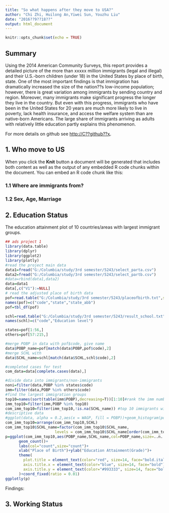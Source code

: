 ```yaml
---
title: "So what happens after they move to USA?"
author: "Chi Zhi, Huilong An,Yiwei Sun, Youzhu Liu"
date: "2016??9??18??"
output: html_document
---
```


```r
knitr::opts_chunk$set(echo = TRUE)
```

## Summary

Using the 2014 American Community Surveys, this report provides a detailed picture of the more than xxxxx million immigrants (legal and illegal) and their U.S.-born children (under 18) in the United States by place of birth, state. One of the most important findings is that immigration has dramatically increased the size of the nation??s low-income population; however, there is great variation among immigrants by sending country and region. Moreover, many immigrants make significant progress the longer they live in the country. But even with this progress, immigrants who have been in the United States for 20 years are much more likely to live in poverty, lack health insurance, and access the welfare system than are native-born Americans. The large share of immigrants arriving as adults with relatively little education partly explains this phenomenon.

For more details on github see <http://С??github??ҳ>.

## 1. Who move to US
When you click the **Knit** button a document will be generated that includes both content as well as the output of any embedded R code chunks within the document. You can embed an R code chunk like this:

### 1.1 Where are immigrants from?
### 1.2 Sex, Age, Marriage

## 2. Education Status
The education attainment plot of 10 countries/areas with largest immigrant groups.
```r
## ads project 1 
library(data.table)
library(dplyr)
library(ggplot2)
library(plotly)
#read the project main data
data1=fread("G:/Columbia/study/3rd semester/5243/select_parta.csv")
data2=fread("G:/Columbia/study/3rd semester/5243/select_partb.csv")
#data=rbind(data1,data2)
data=data1
data[,c("V1"):=NULL]
# read the adjusted place of birth data
pof=read.table("G:/Columbia/study/3rd semester/5243/placeofbirth.txt",sep=" ")[,1:3]
names(pof)=c("code","state","state_abb")
pof=tbl_df(pof)

schl=read.table("G:/Columbia/study/3rd semester/5243/result_school.txt",sep="")
names(schl)=c("code","Education level")

states=pof[1:56,]
others=pof[57:215,]

#merge POBP in data with pof$code, give name
data$POBP_name=pof[match(data$POBP,pof$code),2]
#merge SCHL with 
data$SCHL_name=schl[match(data$SCHL,schl$code),2]

#completed cases for test
com_data=data[complete.cases(data),]

#divide data into immigrants/non-immigrants
noni=filter(data,POBP %in% states$code)
imm=filter(data,POBP %in% others$code)
#find the largest immigration groups
top10=names(sort(table(imm$POBP),decreasing=T))[1:10]#rank the imm numbers, find top 10
imm_top10=filter(imm,POBP %in% top10)
com_imm_top10=filter(imm_top10,!is.na(SCHL_name)) #top 10 immigrants with completed SCHL info
#descriptive data
#ggplot(data, alpha = 0.2,aes(x = WAGP, fill = POBP))+geom_histogram(position="dodge")
com_imm_top10=arrange(com_imm_top10,SCHL)
com_imm_top10$SCHL_name=factor(com_imm_top10$SCHL_name, 
                      levels = com_imm_top10$SCHL_name[order(com_imm_top10$SCHL)]) #change SCHL into factor
p=ggplot(com_imm_top10,aes(POBP_name,SCHL_name,col=POBP_name,size=..n..))+ 
      geom_count()+
      labs(col="count",size="count")+
      xlab("Place of Birth")+ylab("Education Attainment(Grade)")+
      theme(
        plot.title = element_text(color="red", size=14, face="bold.italic"),
        axis.title.x = element_text(color="blue", size=14, face="bold"),
        axis.title.y = element_text(color="#993333", size=14, face="bold")
      )+coord_fixed(ratio = 0.01)
ggplotly(p)

```
Findings:

## 3. Working Status


